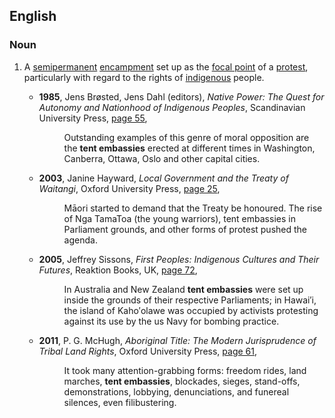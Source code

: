 ==English==
{{wikipedia|Aboriginal Tent Embassy}}
===Noun===
{{en-noun|head=[[tent]] [[embassy]]|tent embassies}}
# {{context|Australia|lang=en}} A [[semipermanent]] [[encampment]] set up as the [[focal point]] of a [[protest]], particularly with regard to the rights of [[indigenous]] people.
#* '''1985''', Jens Brøsted, Jens Dahl (editors), ''Native Power: The Quest for Autonomy and Nationhood of Indigenous Peoples'', Scandinavian University Press, [http://books.google.com.au/books?id=nh0xAQAAIAAJ&q=%22tent+embassies%22+-intitle:%22%22+-inauthor:%22%22&dq=%22tent+embassies%22+-intitle:%22%22+-inauthor:%22%22&source=bl&ots=7vmEgOyRDC&sig=K1DUF5Jg_GllRK_KP3ZHVzPgQj4&hl=en&sa=X&ei=fFZ-UPjVHaWZiAfJqICgBw&redir_esc=y page 55],
#*: Outstanding examples of this genre of moral opposition are the '''tent embassies''' erected at different times in Washington, Canberra, Ottawa, Oslo and other capital cities.
#* '''2003''', Janine Hayward, ''Local Government and the Treaty of Waitangi'', Oxford University Press, [http://books.google.com.au/books?id=WFugAAAAMAAJ&q=%22tent+embassies%22+-intitle:%22%22+-inauthor:%22%22&dq=%22tent+embassies%22+-intitle:%22%22+-inauthor:%22%22&source=bl&ots=KuEmr-jNAq&sig=_0GSoLILquRewcW1uCGPjbX_HrQ&hl=en&sa=X&ei=fFZ-UPjVHaWZiAfJqICgBw&redir_esc=y page 25],
#*: Māori started to demand that the Treaty be honoured. The rise of Nga TamaToa (the young warriors), tent embassies in Parliament grounds, and other forms of protest pushed the agenda.
#* '''2005''', Jeffrey Sissons, ''First Peoples: Indigenous Cultures and Their Futures'', Reaktion Books, UK, [http://books.google.com.au/books?id=v668OO_i_qgC&pg=PA72&lpg=PA72&dq=%22tent+embassies%22+-intitle:%22%22+-inauthor:%22%22&source=bl&ots=x9crY8EKvl&sig=ljriqdUK6qoau3dS5WF_5M1a18A&hl=en&sa=X&ei=fFZ-UPjVHaWZiAfJqICgBw&redir_esc=y#v=onepage&q=%22tent%20embassies%22%20-intitle%3A%22%22%20-inauthor%3A%22%22&f=false page 72],
#*: In Australia and New Zealand '''tent embassies''' were set up inside the grounds of their respective Parliaments; in Hawai′i, the island of Kaho′olawe was occupied by activists protesting against its use by the us Navy for bombing practice.
#* '''2011''', P. G. McHugh, ''Aboriginal Title: The Modern Jurisprudence of Tribal Land Rights'', Oxford University Press, [http://books.google.com.au/books?id=tUVtdlSJlFsC&pg=PA61&lpg=PA61&dq=%22tent+embassies%22+-intitle:%22%22+-inauthor:%22%22&source=bl&ots=BSSrE3WOig&sig=B1DWa2M6MCUUiSNuOn_3x-QApDw&hl=en&sa=X&ei=fFZ-UPjVHaWZiAfJqICgBw&redir_esc=y#v=onepage&q=%22tent%20embassies%22%20-intitle%3A%22%22%20-inauthor%3A%22%22&f=false page 61],
#*: It took many attention-grabbing forms: freedom rides, land marches, '''tent embassies''', blockades, sieges, stand-offs, demonstrations, lobbying, denunciations, and funereal silences, even filibustering.